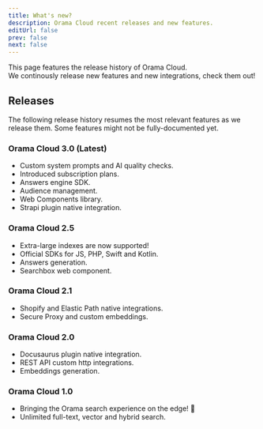 ```yaml
---
title: What's new?
description: Orama Cloud recent releases and new features.
editUrl: false
prev: false
next: false
---
```


This page features the release history of Orama Cloud.<br />
We continously release new features and new integrations, check them out!

## Releases

The following release history resumes the most relevant features as we release them. Some features might not be fully-documented yet.

### Orama Cloud 3.0 (Latest)

- Custom system prompts and AI quality checks.
- Introduced subscription plans.
- Answers engine SDK.
- Audience management.
- Web Components library.
- Strapi plugin native integration.

### Orama Cloud 2.5

- Extra-large indexes are now supported!
- Official SDKs for JS, PHP, Swift and Kotlin.
- Answers generation.
- Searchbox web component.

### Orama Cloud 2.1

- Shopify and Elastic Path native integrations.
- Secure Proxy and custom embeddings.

### Orama Cloud 2.0

- Docusaurus plugin native integration.
- REST API custom http integrations.
- Embeddings generation.

### Orama Cloud 1.0

- Bringing the Orama search experience on the edge! 🚀
- Unlimited full-text, vector and hybrid search.
